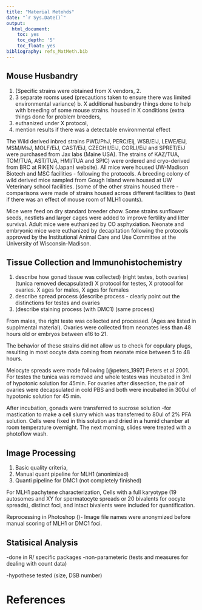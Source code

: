 ```yaml
---
title: "Material Metohds"
date: "`r Sys.Date()`"
output: 
  html_document:
    toc: yes
    toc_depth: '5'
    toc_float: yes
bibliography: refs_MatMeth.bib
---
```





## Mouse Husbandry


1.	(Specific strains were obtained from X vendors, 2.
2.	3 separate rooms used (precautions taken to ensure there was limited environmental variance) b. X additional husbandry things done to help with breeding of some mouse strains. housed in X conditions (extra things done for problem breeders,
3.	euthanized under X protocol,
4. mention results if there was a detectable environmental effect


The Wild derived inbred strains PWD/PhJ, PERC/Eij, WSB/EiJ, LEWE/EiJ, MSM/MsJ, MOLF/EiJ, CAST/EiJ, CZECHII/EiJ, CORLI/EiJ and SPRET/EiJ were purchased from Jax labs (Maine USA). 
The strains of KAZ/TUA, TOM/TUA, AST/TUA, HMI/TUA and SPIC) were ordered and cryo-derived from BRC at RIKEN (Japan) website). All mice were housed UW-Madison Biotech and MSC facilities - following the protocols.
 A breeding colony of wild derived mice sampled from Gough Island were housed at UW Veterinary school facilities.  (some of the other strains housed there - comparisons were made of strains housed across different facilities to (test if there was an effect of mouse room of MLH1 counts).

Mice were feed on dry standard breeder chow. Some strains sunflower seeds, nestlets and larger cages were added to improve fertility and litter survival. Adult mice were euthanized by CO asphyxiation. Neonate and embryonic mice were euthanized by decapitation following the protocols approved by the Institutional Animal Care and Use Committee at the University of Wisconsin-Madison.


## Tissue Collection and Immunohistochemistry

1.	describe how gonad tissue was collected)  (right testes, both ovaries) (tunica removed decapsulated)  X protocol for testes,   X protocol for ovaries.  X ages for males, X ages for females
2.	 describe spread process   (describe process - clearly point out the distinctions for testes and ovaries
3.	(describe staining process (with DMC1)  (same process)



From males, the right teste was collected and processed. (Ages are listed in supplmental material). Ovaries were collected from neonates less than 48 hours old or embryos between e16 to 21.

The behavior of these strains did not allow us to check for copulary plugs, resulting in most oocyte data coming from neonate mice between 5 to 48 hours.


Meiocyte spreads were made following  [@peters_1997] Peters et al 2001. For testes the tunica was removed and whole testes was incubated in 3ml of hypotonic solution for 45min. For ovaries after dissection, the pair of ovaries were decapsulated in cold PBS and both were incubated in 300ul of hypotonic solution for 45 min.

After incubation, gonads were transferred to sucrose solution -for mastication to make a cell slurry which was transferred to 80ul of 2% PFA solution. Cells were fixed in this solution and dried in a humid chamber at room temperature overnight. The next morning, slides were treated with a photoflow wash.



## Image Processing

1.	Basic quality criteria,
2.	Manual quant pipeline for MLH1 (anonimized)
3.	Quanti pipeline for DMC1 (not completely finished)


For MLH1 pachytene characterization, Cells with a full karyotype (19 autosomes and XY for spermatocyte spreads or 20 bivalents for oocyte spreads), distinct foci, and intact bivalents were included for quantification.

Reprocessing in Photoshop ()- Image file names were anonymized before manual scoring of MLH1 or DMC1 foci.

## Statisical Analysis

-done in R/ specific packages
-non-parameteric  (tests and measures for dealing with count data)

-hypothese tested (size, DSB number)

# References